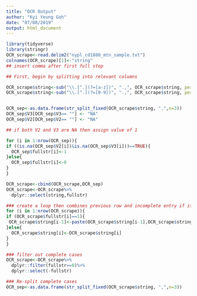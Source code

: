 ```yaml
---
title: "OCR Output"
author: "Kyi Yeung Goh"
date: "07/08/2019"
output: html_document
---
```


```r
library(tidyverse)
library(stringr)
OCR_scrape<-read.delim2("nypl_cd1880_mtn_sample.txt")
colnames(OCR_scrape)[1]<-"string"
## insert comma after first full stop 

## First, begin by splitting into relevant columns

OCR_scrape$string<-sub("\\.[^.](?=[a-z])", ".,", OCR_scrape$string, perl=TRUE)
OCR_scrape$string<-sub("\\.[^.](?=[0-9])", ".,", OCR_scrape$string, perl=TRUE)


OCR_sep<-as.data.frame(str_split_fixed(OCR_scrape$string, ",",n=3))
OCR_sep$V3[OCR_sep$V3== ""] <- "NA"
OCR_sep$V2[OCR_sep$V2== ""] <- "NA"

## if both V2 and V3 are NA then assign value of 1

for (i in 1:nrow(OCR_sep)){
if ((is.na(OCR_sep$V2[i])&is.na(OCR_sep$V3[i]))==TRUE){
  OCR_sep$fullstr[i]<-1
}else{
  OCR_sep$fullstr[i]<-0
}
}

OCR_scrape<-cbind(OCR_scrape,OCR_sep)
OCR_scrape<-OCR_scrape%>%
  dplyr::select(string,fullstr)

### create a loop then combines previous row and incomplete entry if it is flagged as '1' 
for (i in 1:nrow(OCR_scrape)){
if (OCR_scrape$fullstr[i]==1){
 OCR_scrape$string[i-1]<-paste(OCR_scrape$string[i-1],OCR_scrape$string[i])
}else{
  OCR_scrape$string[i]<-OCR_scrape$string[i]
}
}

### filter out complete cases
OCR_scrape<-OCR_scrape%>%
  dplyr::filter(fullstr==0)%>%
  dplyr::select(-fullstr)

### Re-split complete cases
OCR_sep<-as.data.frame(str_split_fixed(OCR_scrape$string, ",",n=3))

```
